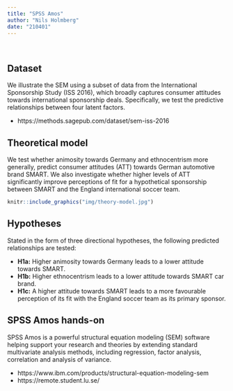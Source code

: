 ```yaml
---
title: "SPSS Amos"
author: "Nils Holmberg"
date: "210401"
---
```

<br/>

## Dataset
We illustrate the SEM using a subset of data from the International Sponsorship Study (ISS 2016), which broadly captures consumer attitudes towards international sponsorship deals. Specifically, we test the predictive relationships between four latent factors. 

- https://methods.sagepub.com/dataset/sem-iss-2016

## Theoretical model
We test whether animosity towards Germany and ethnocentrism more generally, predict consumer attitudes (ATT) towards German automotive brand SMART. We also investigate whether higher levels of ATT significantly improve perceptions of fit for a hypothetical sponsorship between SMART and the England international soccer team.

```r
knitr::include_graphics("img/theory-model.jpg")
```

## Hypotheses
Stated in the form of three directional hypotheses, the following predicted relationships are tested:

- **H1a:** Higher animosity towards Germany leads to a lower attitude towards SMART. 
- **H1b:** Higher ethnocentrism leads to a lower attitude towards SMART car brand. 
- **H1c:** A higher attitude towards SMART leads to a more favourable perception of its fit with the England soccer team as its primary sponsor.

## SPSS Amos hands-on
SPSS Amos is a powerful structural equation modeling (SEM) software helping support your research and theories by extending standard multivariate analysis methods, including regression, factor analysis, correlation and analysis of variance.

- https://www.ibm.com/products/structural-equation-modeling-sem
- https://remote.student.lu.se/




